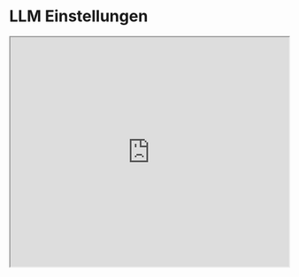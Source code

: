 # LLM Einstellungen


<iframe width="100%"
  height="415px"
  src="https://www.youtube.com/embed/CB0H7esOl68?si=OECAnvgnvJHy0qZ2" allow="accelerometer; autoplay; clipboard-write; encrypted-media; gyroscope; picture-in-picture"
  allowFullScreen
  />

Beim Entwerfen und Testen von Prompts interagieren Sie normalerweise über eine API mit dem LLM. Sie können einige Parameter konfigurieren, um unterschiedliche Ergebnisse für Ihre Prompts zu erhalten. Das Anpassen dieser Einstellungen ist wichtig, um die Zuverlässigkeit und Erwünschtheit der Antworten zu verbessern, und es bedarf des Experimentierens, um die richtigen Einstellungen für Ihre Anwendungsfälle herauszufinden. Unten finden Sie die gängigen Einstellungen, auf die Sie bei der Verwendung verschiedener LLM-Anbieter stoßen werden:

**Temperatur** - Kurz gesagt, je niedriger die `temperature`, desto deterministischer sind die Ergebnisse in dem Sinne, dass immer das wahrscheinlichste nächste Token gewählt wird. Eine Erhöhung der Temperatur kann zu mehr Zufälligkeit führen und damit vielfältigere oder kreativere Ausgaben fördern. Sie erhöhen im Grunde das Gewicht der anderen möglichen Tokens. Im Hinblick auf die Anwendung möchten Sie vielleicht einen niedrigeren Temperaturwert für Aufgaben wie faktenbasierte QA verwenden, um präzisere und knappere Antworten zu fördern. Für die Generierung von Gedichten oder andere kreative Aufgaben könnte es vorteilhaft sein, den Temperaturwert zu erhöhen.

**Top P** - Eine Stichprobentechnik mit Temperatur, bekannt als Nucleus Sampling, bei der Sie steuern können, wie deterministisch das Modell ist. Wenn Sie nach exakten und faktischen Antworten suchen, halten Sie diesen Wert niedrig. Wenn Sie nach vielfältigeren Antworten suchen, erhöhen Sie ihn auf einen höheren Wert. Wenn Sie Top P verwenden, bedeutet das, dass nur die Token berücksichtigt werden, die die `top_p` Wahrscheinlichkeitsmasse bilden, sodass ein niedriger `top_p` Wert die selbstsichersten Antworten auswählt. Dies bedeutet, dass ein hoher `top_p` Wert es dem Modell ermöglicht, mehr mögliche Wörter zu betrachten, einschließlich unwahrscheinlicher, was zu vielfältigeren Ausgaben führt. Die allgemeine Empfehlung ist, entweder die Temperatur oder Top P zu ändern, aber nicht beides.

**Maximale Länge (`max length`)** - Sie können die Anzahl der vom Modell generierten Tokens steuern, indem Sie `max length` anpassen. Wenn Sie eine maximale Länge angeben, helfen Sie dabei, lange oder irrelevante Antworten zu verhindern und die Kosten zu kontrollieren.

**Stop-Sequenzen (`stop sequence`)** - Eine `stop sequence` ist eine Zeichenfolge, die das Modell daran hindert, weitere Tokens zu generieren. Die Angabe von Stop-Sequenzen ist eine weitere Möglichkeit, die Länge und Struktur der Antwort des Modells zu kontrollieren. Sie können zum Beispiel dem Modell sagen, dass es Listen generieren soll, die nicht mehr als 10 Elemente haben, indem Sie "11" als Stop-Sequenz hinzufügen.

**Frequenzstrage (`frequence penalty`)** - Die `frequency penalty` wendet eine Strafe auf das nächste Token an, die proportional dazu ist, wie oft dieses Token bereits in der Antwort und im Prompt aufgetaucht ist. Je höher die Häufigkeitsstrafe, desto unwahrscheinlicher wird ein Wort erneut erscheinen. Diese Einstellung reduziert die Wiederholung von Wörtern in der Antwort des Modells, indem Tokens, die häufiger vorkommen, eine höhere Strafe bekommen.

**Anwesenheitsstrafe (`presence penalty`)** - Die `presence penalty` wendet ebenfalls eine Strafe auf wiederholte Token an, aber im Gegensatz zur Frequenzstrafe ist die Strafe für alle wiederholten Token gleich. Ein Token, das zweimal und ein Token, das 10 Mal erscheint, werden gleich bestraft. Diese Einstellung verhindert, dass das Modell Phrasen zu oft in seiner Antwort wiederholt. Wenn Sie möchten, dass das Modell vielfältigen oder kreativen Text generiert, möchten Sie vielleicht eine höhere Anwesenheitsstrafe verwenden. Oder, wenn Sie benötigen, dass das Modell fokussiert bleibt, versuchen Sie, eine niedrigere Anwesenheitsstrafe zu verwenden.

Ähnlich wie bei `temperature` und `top_p` lautet die allgemeine Empfehlung, entweder die Häufigkeitsstrafe oder die Präsenzstrafe zu verändern, nicht beides.

Bevor Sie mit einigen grundlegenden Beispielen beginnen, behalten Sie im Hinterkopf, dass Ihre Ergebnisse je nach Version des LLM, das Sie verwenden, variieren können.
